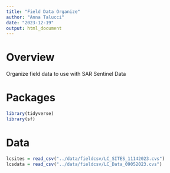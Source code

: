 ```yaml
---
title: "Field Data Organize"
author: "Anna Talucci"
date: "2023-12-19"
output: html_document
---
```


# Overview
Organize field data to use with SAR Sentinel Data

# Packages
```r
library(tidyverse)
library(sf)
```

# Data
```r
lcsites = read_csv("../data/fieldcsv/LC_SITES_11142023.cvs")
lcsdata = read_csv("../data/fieldcsv/LC_Data_09052023.cvs")
```
